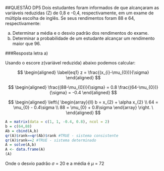 ##QUESTÃO DP5 
Dois estudantes foram informados de que alcançaram as variáveis reduzidas (Z) de 0,8 e -0,4, respectivamente, em um exame de múltipla escolha de inglês. Se seus rendimentos foram 88 e 64, respectivamente:

a) Determinar a média e o desvio padrão dos rendimentos do exame.
b) Determinar a probabilidade de um estudante alcançar um rendimento maior que 96.

###Resposta letra a)

Usando o escore z(variável reduzida) abaixo podemos calcular:

$$
\begin{aligned} \label{eq1}
z = \frac{(x_{i}-\mu_{0})}{\sigma} 
\end{aligned}
$$

$$
\begin{aligned}
\frac{(88-\mu_{0})}{\sigma} = 0.8
\frac{(64-\mu_{0})}{\sigma} = -0.4
\end{aligned}
$$

$$
\begin{aligned}
\left\{ \begin{array}{ll}
b = x_{2} + \alpha x_{2} \\
64 = \mu_{0} - 0.4\sigma \\
88 = \mu_{0} + 0.8\sigma \end{array} \right. \
\end{aligned}
$$

```r
A = matrix(data = c(1, 1, -0.4, 0.8), ncol = 2)
b = c(64,88)
Ab = cbind(A,b)
qr(A)$rank==qr(Ab)$rank #TRUE - sistema consistente
qr(A)$rank==2 #TRUE - sistema determinado
A = solve(A,b)
A <- data.frame(A)
(A)
```

Onde o desvio padrão $\sigma$ = 20 e a média é $\mu$ = 72